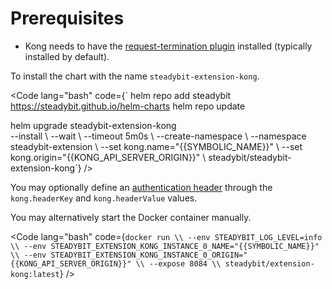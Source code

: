 # Prerequisites

- Kong needs to have the [request-termination plugin](https://docs.konghq.com/hub/kong-inc/request-termination/#example-use-cases) installed (typically installed by default).

 <Accordion title="Helm / Kubernetes">
  To install the chart with the name <code>steadybit-extension-kong</code>.

  <Code lang="bash" code={`
helm repo add steadybit https://steadybit.github.io/helm-charts
helm repo update

helm upgrade steadybit-extension-kong \
  --install \\
  --wait \\
  --timeout 5m0s \\
  --create-namespace \\
  --namespace steadybit-extension \\
  --set kong.name="{{SYMBOLIC_NAME}}" \\
  --set kong.origin="{{KONG_API_SERVER_ORIGIN}}" \\
  steadybit/steadybit-extension-kong`} />

You may optionally define an <a href="https://github.com/steadybit/helm-charts/blob/2c7c40e193fdbe386b10ff08e2547d27d7ac749a/charts/steadybit-extension-kong/values.yaml#L10-L13">authentication header</a> through the `kong.headerKey` and `kong.headerValue` values.

</Accordion>
<Accordion title="Docker">
  You may alternatively start the Docker container manually.

  <Code lang="bash" code={`
docker run \\
  --env STEADYBIT_LOG_LEVEL=info \\
  --env STEADYBIT_EXTENSION_KONG_INSTANCE_0_NAME="{{SYMBOLIC_NAME}}" \\
  --env STEADYBIT_EXTENSION_KONG_INSTANCE_0_ORIGIN="{{KONG_API_SERVER_ORIGIN}}" \\
  --expose 8084 \\
  steadybit/extension-kong:latest
`} />
</Accordion>
